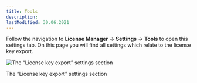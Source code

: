 ```yaml
---
title: Tools
description:
lastModified: 30.06.2021
---
```


Follow the navigation to **License Manager** → **Settings** → **Tools** to open this settings tab. On this page you
will find all settings which relate to the license key export.

![The “License key export” settings section](../../../../images/docs/plugin-settings/tools/license-key-export.png)
<p className={"image-desc"}>The “License key export” settings section</p>

